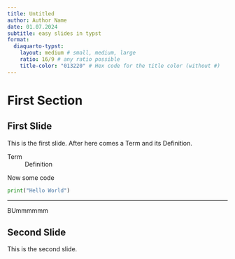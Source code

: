 ```yaml
---
title: Untitled
author: Author Name
date: 01.07.2024
subtitle: easy slides in typst
format:
  diaquarto-typst: 
    layout: medium # small, medium, large
    ratio: 16/9 # any ratio possible 
    title-color: "013220" # Hex code for the title color (without #)
---
```


# First Section

## First Slide

This is the first slide. After here comes a Term and its Definition.

Term 
  ~ Definition

Now some code 

```python
print("Hello World")
```

---

BUmmmmmm

## Second Slide

This is the second slide.
